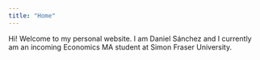 ```yaml
---
title: "Home"
---
```


Hi! Welcome to my personal website. I am Daniel Sánchez and I currently am an incoming Economics MA student at Simon Fraser University. 


